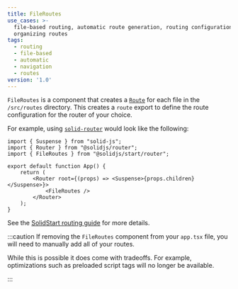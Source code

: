 ```yaml
---
title: FileRoutes
use_cases: >-
  file-based routing, automatic route generation, routing configuration,
  organizing routes
tags:
  - routing
  - file-based
  - automatic
  - navigation
  - routes
version: '1.0'
---
```


`FileRoutes` is a component that creates a [`Route`](/solid-router/reference/components/route) for each file in the `/src/routes` directory.
This creates a `route` export to define the route configuration for the router of your choice.

For example, using [`solid-router`](/solid-router) would look like the following:

```tsx {7-9} title="app.tsx"
import { Suspense } from "solid-js";
import { Router } from "@solidjs/router";
import { FileRoutes } from "@solidjs/start/router";

export default function App() {
	return (
		<Router root={(props) => <Suspense>{props.children}</Suspense>}>
			<FileRoutes />
		</Router>
	);
}
```

See the [SolidStart routing guide](/solid-start/building-your-application/routing) for more details.

:::caution
If removing the `FileRoutes` component from your `app.tsx` file, you will need to manually add all of your routes.

While this is possible it does come with tradeoffs.
For example, optimizations such as preloaded script tags will no longer be available.

:::
